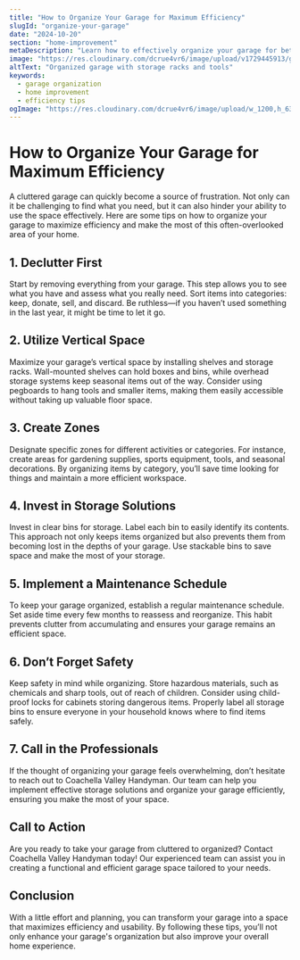 ```yaml
---
title: "How to Organize Your Garage for Maximum Efficiency"
slugId: "organize-your-garage"
date: "2024-10-20"
section: "home-improvement"
metaDescription: "Learn how to effectively organize your garage for better efficiency and usability."
image: "https://res.cloudinary.com/dcrue4vr6/image/upload/v1729445913/garage-storage-racks.jpg"
altText: "Organized garage with storage racks and tools"
keywords:
  - garage organization
  - home improvement
  - efficiency tips
ogImage: "https://res.cloudinary.com/dcrue4vr6/image/upload/w_1200,h_630,q_auto,f_auto/v1729445913/garage-storage-racks.jpg"
---
```


# How to Organize Your Garage for Maximum Efficiency

A cluttered garage can quickly become a source of frustration. Not only can it be challenging to find what you need, but it can also hinder your ability to use the space effectively. Here are some tips on how to organize your garage to maximize efficiency and make the most of this often-overlooked area of your home.

## 1. Declutter First

Start by removing everything from your garage. This step allows you to see what you have and assess what you really need. Sort items into categories: keep, donate, sell, and discard. Be ruthless—if you haven’t used something in the last year, it might be time to let it go.

## 2. Utilize Vertical Space

Maximize your garage’s vertical space by installing shelves and storage racks. Wall-mounted shelves can hold boxes and bins, while overhead storage systems keep seasonal items out of the way. Consider using pegboards to hang tools and smaller items, making them easily accessible without taking up valuable floor space.

## 3. Create Zones

Designate specific zones for different activities or categories. For instance, create areas for gardening supplies, sports equipment, tools, and seasonal decorations. By organizing items by category, you’ll save time looking for things and maintain a more efficient workspace.

## 4. Invest in Storage Solutions

Invest in clear bins for storage. Label each bin to easily identify its contents. This approach not only keeps items organized but also prevents them from becoming lost in the depths of your garage. Use stackable bins to save space and make the most of your storage.

## 5. Implement a Maintenance Schedule

To keep your garage organized, establish a regular maintenance schedule. Set aside time every few months to reassess and reorganize. This habit prevents clutter from accumulating and ensures your garage remains an efficient space.

## 6. Don’t Forget Safety

Keep safety in mind while organizing. Store hazardous materials, such as chemicals and sharp tools, out of reach of children. Consider using child-proof locks for cabinets storing dangerous items. Properly label all storage bins to ensure everyone in your household knows where to find items safely.

## 7. Call in the Professionals

If the thought of organizing your garage feels overwhelming, don’t hesitate to reach out to Coachella Valley Handyman. Our team can help you implement effective storage solutions and organize your garage efficiently, ensuring you make the most of your space.

## Call to Action

Are you ready to take your garage from cluttered to organized? Contact Coachella Valley Handyman today! Our experienced team can assist you in creating a functional and efficient garage space tailored to your needs.

## Conclusion

With a little effort and planning, you can transform your garage into a space that maximizes efficiency and usability. By following these tips, you’ll not only enhance your garage's organization but also improve your overall home experience.
